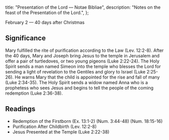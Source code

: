   title: "Presentation of the Lord — Notae Bibliae",
  description: "Notes on the feast of the Presentation of the Lord.",
};

<Initial text="Presentation of the Lord" />

February 2 — 40 days after Christmas

## Significance

Mary fulfilled the rite of purification according to the Law (Lev. 12:2-8). After the 40 days, Mary and Joseph bring Jesus to the temple in Jerusalem and offer a pair of turtledoves, or two young pigeons (Luke 2:22-24). The Holy Spirit sends a man named Simeon into the temple who blesses the Lord for sending a light of revelation to the Gentiles and glory to Israel (Luke 2:25-26). He warns Mary that the child is appointed for the rise and fall of many (Luke 2:34-35). The Holy Spirit sends a widow named Anna who is a prophetess who sees Jesus and begins to tell the people of the coming redemption (Luke 2:36-38).

## Readings

- Redemption of the Firstborn (Ex. 13:1-2) (Num. 3:44-48) (Num. 18:15-16)
- Purification After Childbirth (Lev. 12:2-8)
- Jesus Presented at the Temple (Luke 2:22-38)
